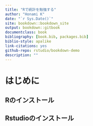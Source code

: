 ```yaml
--- 
title: "Rで統計を勉強する"
author: "Honami K"
date: "`r Sys.Date()`"
site: bookdown::bookdown_site
output: bookdown::gitbook
documentclass: book
bibliography: [book.bib, packages.bib]
biblio-style: apalike
link-citations: yes
github-repo: rstudio/bookdown-demo
description: ""
---
```


# はじめに

## Rのインストール


## Rstudioのインストール

